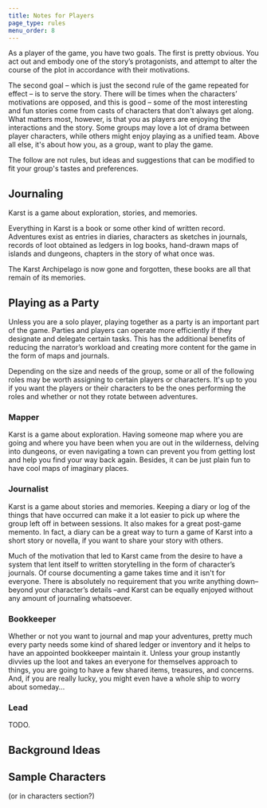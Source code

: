 ```yaml
---
title: Notes for Players
page_type: rules
menu_order: 8
---
```


As a player of the game, you have two goals. The first is pretty obvious. You act out and embody one of the story’s protagonists, and attempt to alter the course of the plot in accordance with their motivations.

The second goal – which is just the second rule of the game repeated for effect – is to serve the story. There will be times when the characters’ motivations are opposed, and this is good – some of the most interesting and fun stories come from casts of characters that don't always get along. What matters most, however, is that you as players are enjoying the interactions and the story. Some groups may love a lot of drama between player characters, while others might enjoy playing as a unified team. Above all else, it's about how you, as a group, want to play the game.

The follow are not rules, but ideas and suggestions that can be modified to fit your group's tastes and preferences.

## Journaling

Karst is a game about exploration, stories, and memories.

Everything in Karst is a book or some other kind of written record. Adventures exist as entries in diaries, characters as sketches in journals, records of loot obtained as ledgers in log books, hand-drawn maps of islands and dungeons, chapters in the story of what once was.

The Karst Archipelago is now gone and forgotten, these books are all that remain of its memories.

## Playing as a Party

Unless you are a solo player, playing together as a party is an important part of the game. Parties and players can operate more efficiently if they designate and delegate certain tasks. This has the additional benefits of reducing the narrator’s workload and creating more content for the game in the form of maps and journals.

Depending on the size and needs of the group, some or all of the following roles may be worth assigning to certain players or characters. It's up to you if you want the players or their characters to be the ones performing the roles and whether or not they rotate between adventures.

### Mapper

Karst is a game about exploration. Having someone map where you are going and where you have been when you are out in the wilderness, delving into dungeons, or even navigating a town can prevent you from getting lost and help you find your way back again. Besides, it can be just plain fun to have cool maps of imaginary places.

### Journalist

Karst is a game about stories and memories. Keeping a diary or log of the things that have occurred can make it a lot easier to pick up where the group left off in between sessions. It also makes for a great post-game memento. In fact, a diary can be a great way to turn a game of Karst into a short story or novella, if you want to share your story with others.

Much of the motivation that led to Karst came from the desire to have a system that lent itself to written storytelling in the form of character’s journals. Of course documenting a game takes time and it isn't for everyone. There is absolutely no requirement that you write anything down– beyond your character’s details –and Karst can be equally enjoyed without any amount of journaling whatsoever.

### Bookkeeper

Whether or not you want to journal and map your adventures, pretty much every party needs some kind of shared ledger or inventory and it helps to have an appointed bookkeeper maintain it. Unless your group instantly divvies up the loot and takes an everyone for themselves approach to things, you are going to have a few shared items, treasures, and concerns. And, if you are really lucky, you might even have a whole ship to worry about someday…

### Lead

TODO.

## Background Ideas

## Sample Characters

(or in characters section?)
